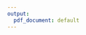 ```yaml
---
output:
  pdf_document: default
---
```

<!-- \begin{center} -->

<!-- \begin{tabular}{l} -->

<!-- He’s a birder---briefly, a student of birds---  \\ -->
<!-- Noting those he sees in his mind or his  \\ -->
<!-- camera, items found for collection, the many\\ -->
<!-- made more by research, or his travels.\\\\ -->

<!-- They’re his science, he says, telling you, if you \\ -->
<!-- listen, of habits and rarity, but what you see \\ -->
<!-- are the colors and shapes, the moments of \\ -->
<!-- movement he captures, showing themselves. \\\\ -->

<!-- Strange that his passion, his care, is returned  \\ -->
<!-- if at all by cold looks---round, fixed, with no affect  \\ -->
<!-- save what denies a connection. This doubtless  \\\\ -->

<!-- was what Audubon himself saw, as Eve did,  \\ -->
<!-- untempted.  Better reptilian, the student may        \\ -->
<!-- say---or perhaps “prelapsarian,” if such ever was---  \\\\ -->

<!-- thus stopping short of things outside study.  \\ -->
<!-- Devoted to kinds beyond counting, he includes   \\ -->
<!-- what’s sweet, fierce, often unseen but yet heard,  \\ -->
<!-- the breathtakingly beautiful stars of his sky.  \\\\ -->

<!-- --- \textit{Birder}, by John Van Doren (1928--2019) -->

<!-- \end{tabular} -->
<!-- \end{center} -->


<!-- \begin{center} -->

<!-- \begin{tabular}{l} -->

<!-- See there, look--- \\ -->
<!-- Bright, small  \\ -->
<!-- Upon the sidewalk, \\ -->
<!-- A sign of fall--- \\\\ -->

<!-- That pretty goldfinch, \\ -->
<!-- Flying high \\ -->
<!-- Mistook a window \\ -->
<!-- Reflecting sky. \\\\ -->

<!-- This time of year \\  -->
<!-- So many downed, \\  -->
<!-- Meeting a heaven \\  -->
<!-- Hard as ground. \\\\ -->

<!-- \end{tabular} -->
<!-- \\ -->
<!-- \vspace{12pt} -->
<!-- -- \textit{Migration}, by John Van Doren (1928--2019) -->

<!-- \end{center} -->


\begin{center}

\begin{tabular}{l}

He’s a birder---briefly, a student of birds---  \\
Noting those he sees in his mind or his  \\
camera, items found for collection, the many\\
made more by research, or his travels.\\\\

They’re his science, he says, telling you, if you \\
listen, of habits and rarity, but what you see \\
are the colors and shapes, the moments of \\
movement he captures, showing themselves. \\\\

Devoted to kinds beyond counting, he includes   \\
what’s sweet, fierce, often unseen but yet heard,  \\
the breathtakingly beautiful stars of his sky.  \\\\

\end{tabular}

\vspace{200pt}

From \textit{Birder}, by John Van Doren (1928--2019), \\
who loved hemlock trees and waterfalls.

\end{center}